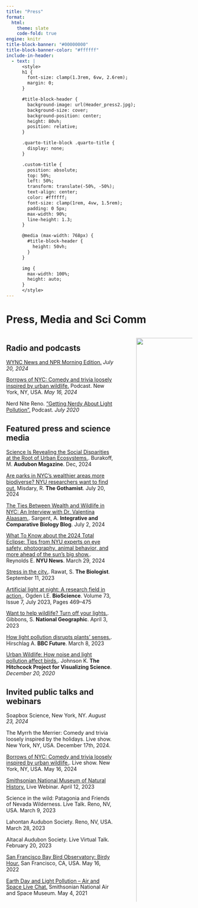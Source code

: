 ```yaml
---
title: "Press"
format:
  html:
    theme: slate
    code-fold: true
engine: knitr
title-block-banner: "#00000000"
title-block-banner-color: "#ffffff"
include-in-header:
  - text: |
      <style>
      h1 {
        font-size: clamp(1.3rem, 6vw, 2.6rem);
        margin: 0;
      }

      #title-block-header {
        background-image: url(Header_press2.jpg);
        background-size: cover;
        background-position: center;
        height: 80vh;
        position: relative;
      }

      .quarto-title-block .quarto-title {
        display: none;
      }

      .custom-title {
        position: absolute;
        top: 50%;
        left: 50%;
        transform: translate(-50%, -50%);
        text-align: center;
        color: #ffffff;
        font-size: clamp(1rem, 4vw, 1.5rem);
        padding: 0 5px;
        max-width: 90%;
        line-height: 1.3;
      }

      @media (max-width: 768px) {
        #title-block-header {
          height: 50vh;
        }
      }

      img {
        max-width: 100%;
        height: auto;
      }
      </style>
---
```


::: custom-title
<h1><strong>Press, Media and Sci Comm</strong></h1>
:::

::: column-page
::: columns
::: {.column width="63%"}
::: {style="line-height: 1.2;"}
## **Radio and podcasts**

[WYNC News and NPR Morning Edition.](https://gothamist.com/news/are-parks-in-nycs-wealthier-areas-more-biodiverse-nyu-researchers-want-to-find-out) *July 20, 2024*\

[Borrows of NYC: Comedy and trivia loosely inspired by urban wildlife.](https://open.spotify.com/episode/4jXGzACTpnUDfxk8W54LlD?si=986bc37ee4274299) Podcast. New York, NY, USA. *May 16, 2024*\

Nerd Nite Reno. ["Getting Nerdy About Light Pollution".](https://open.spotify.com/episode/3KQRv1Np7VInFDItRYNgfT?si=da6q9QWZS628t4DprPN5ag) Podcast. *July 2020*

## **Featured press and science media**

[Science Is Revealing the Social Disparities at the Root of Urban Ecosystems.](https://www.audubon.org/magazine/science-revealing-social-disparities-root-urban-ecosystems). Burakoff, M. **Audubon Magazine**. Dec, 2024\

[Are parks in NYC's wealthier areas more biodiverse? NYU researchers want to find out.](https://gothamist.com/news/are-parks-in-nycs-wealthier-areas-more-biodiverse-nyu-researchers-want-to-find-out) Misdary, R. **The Gothamist**. July 20, 2024\

[The Ties Between Wealth and Wildlife in NYC: An Interview with Dr. Valentina Alaasam.](https://integrativeandcomparativebiology.wordpress.com/2024/07/02/the-ties-between-wealth-and-wildlife-in-nyc-an-interview-with-dr-valentina-alaasam/). Sargent, A. **Integrative and Comparative Biology Blog**. July 2, 2024\

[What To Know about the 2024 Total Eclipse: Tips from NYU experts on eye safety, photography, animal behavior, and more ahead of the sun's big show.](https://www.nyu.edu/about/news-publications/news/2024/march/eclipse-guide-2024.html). Reynolds E. **NYU News**. March 29, 2024\

[Stress in the city.](https://thebiologist.rsb.org.uk/biologist-features/stress-in-the-city). Rawat, S. **The Biologist**. September 11, 2023\

[Artificial light at night: A research field in action.](https://doi.org/10.1093/biosci/biad058). Ogden LE. **BioScience**. Volume 73, Issue 7, July 2023, Pages 469--475\

[Want to help wildlife? Turn off your lights.](https://www.nationalgeographic.com/environment/article/light-pollution-how-to-help-wildlife). Gibbons, S. **National Geographic**. April 3, 2023\

[How light pollution disrupts plants' senses.](https://www.bbc.com/future/article/20230308-how-light-pollution-disrupts-plants-senses). Hirschlag A. **BBC Future**. March 8, 2023\

[Urban Wildlife: How noise and light pollution affect birds.](https://hitchcockproject.org/research-on-bird-stress-responses/). Johnson K. **The Hitchcock Project for Visualizing Science**. *December 20, 2020*

## **Invited public talks and webinars**

Soapbox Science, New York, NY. *August 23, 2024*\

The Myrrh the Merrier: Comedy and trivia loosely inspired by the holidays. Live show. New York, NY, USA. December 17th, 2024.

[Borrows of NYC: Comedy and trivia loosely inspired by urban wildlife.](https://open.spotify.com/episode/4jXGzACTpnUDfxk8W54LlD?si=986bc37ee4274299). Live show. New York, NY, USA. May 16, 2024\

[Smithsonian National Museum of Natural History.](https://naturalhistory.si.edu/events/events-adults/video-webinars-outbreak-epidemics-connected-world/lights-out-effects-light-pollution-bird-health) Live Webinar. April 12, 2023\

Science in the wild: Patagonia and Friends of Nevada Wilderness. Live Talk. Reno, NV, USA. March 9, 2023\

Lahontan Audubon Society. Reno, NV, USA. March 28, 2023\

Altacal Audubon Society. Live Virtual Talk. February 20, 2023\

[San Francisco Bay Bird Observatory: Birdy Hour.](https://www.youtube.com/watch?v=XD5D8KV5ijU) San Francisco, CA, USA. May 16, 2022\

[Earth Day and Light Pollution -- Air and Space Live Chat.](https://www.youtube.com/watch?v=C4Ox5N8kOMk) Smithsonian National Air and Space Museum. May 4, 2021
:::
:::

::: {.column width="2%"}
<!-- empty column to create gap -->
:::

::: {.column width="35%"}
::: {style="text-align: center;"}
<img src="press1.jpg" style="width: 100%; margin: 0 10px;"/>
:::

::: {style="text-align: center;"}
<img src="press2.png" style="width: 100%; margin: 0 10px;"/>
:::

::: {style="text-align: center;"}
<img src="press3.png" style="width: 100%; margin: 0 10px;"/>
:::

::: {style="text-align: center;"}
<img src="press4.png" style="width: 100%; margin: 0 10px;"/>
:::
:::
:::
:::
